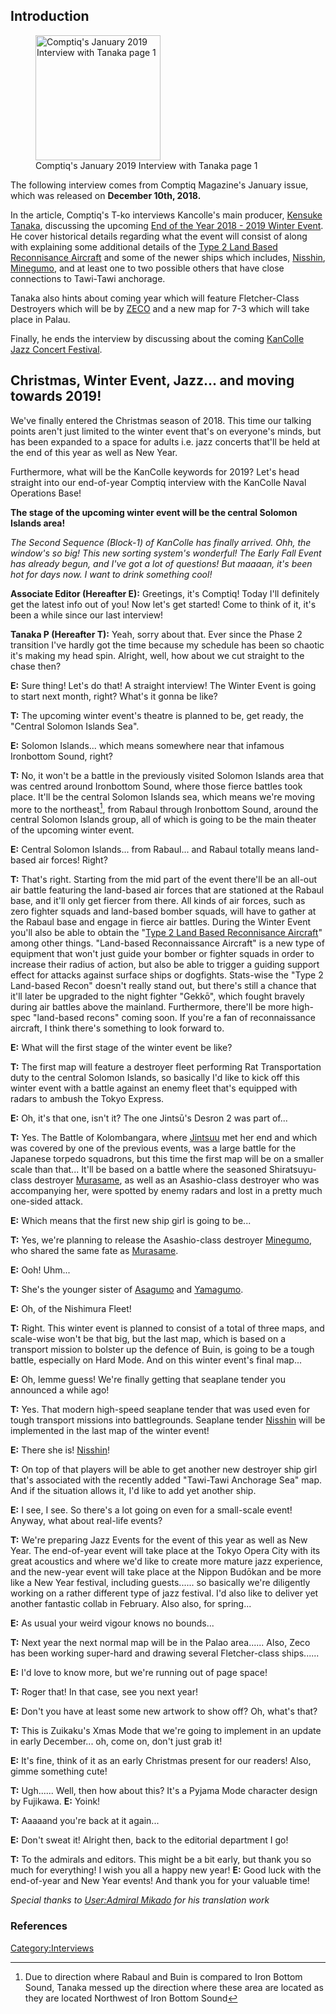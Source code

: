 ==Introduction==
[[File:Comptiq Interview Jaurary 2019.jpg|thumb|200px|right|Comptiq's January 2019 Interview with Tanaka page 1]]

The following interview comes from Comptiq Magazine's January issue, which was released on '''December 10th, 2018.''' 

In the article, Comptiq's T-ko interviews Kancolle's main producer, [[Kensuke Tanaka]], discussing the upcoming [[End of the Year 2018 - 2019 Winter Event]]. He cover historical details regarding what the event will consist of along with explaining some additional details of the [[Type 2 Land Based Reconnisance Aircraft]] and some of the newer ships which includes, [[Nisshin]], [[Minegumo]], and at least one to two possible others that have close connections to Tawi-Tawi anchorage. 

Tanaka also hints about coming year which will feature Fletcher-Class Destroyers which will be by [[ZECO]] and a new map for 7-3 which will take place in Palau.

Finally, he ends the interview by discussing about the coming [[KanColle Jazz Concert Festival]]. 

==Christmas, Winter Event, Jazz... and moving towards 2019!==

We've finally entered the Christmas season of 2018. This time our talking points aren't just limited to the winter event that's on everyone's minds, but has been expanded to a space for adults i.e. jazz concerts that'll be held at the end of this year as well as New Year.

Furthermore, what will be the KanColle keywords for 2019? Let's head straight into our end-of-year Comptiq interview with the KanColle Naval Operations Base!

'''The stage of the upcoming winter event will be the central Solomon Islands area!'''

''The Second Sequence (Block-1) of KanColle has finally arrived. Ohh, the window's so big! This new sorting system's wonderful! The Early Fall Event has already begun, and I've got a lot of questions! But maaaan, it's been hot for days now. I want to drink something cool!''
 
'''Associate Editor (Hereafter E):''' Greetings, it's Comptiq! Today I'll definitely get the latest info out of you! Now let's get started! Come to think of it, it's been a while since our last interview!

'''Tanaka P (Hereafter T):''' Yeah, sorry about that. Ever since the Phase 2 transition I've hardly got the time because my schedule has been so chaotic it's making my head spin. Alright, well, how about we cut straight to the chase then?

'''E:''' Sure thing! Let's do that! A straight interview! The Winter Event is going to start next month, right? What's it gonna be like?

'''T:''' The upcoming winter event's theatre is planned to be, get ready, the "Central Solomon Islands Sea".

'''E:''' Solomon Islands... which means somewhere near that infamous Ironbottom Sound, right?

'''T:''' No, it won't be a battle in the previously visited Solomon Islands area that was centred around Ironbottom Sound, where those fierce battles took place. It'll be the central Solomon Islands sea, which means we're moving more to the northeast<ref>Due to direction where Rabaul and Buin is compared to Iron Bottom Sound, Tanaka messed up the direction where these area are located as they are located Northwest of Iron Bottom Sound</ref>, from Rabaul through Ironbottom Sound, around the central Solomon Islands group, all of which is going to be the main theater of the upcoming winter event.

'''E:''' Central Solomon Islands... from Rabaul... and Rabaul totally means land-based air forces! Right?

'''T:''' That's right. Starting from the mid part of the event there'll be an all-out air battle featuring the land-based air forces that are stationed at the Rabaul base, and it'll only get fiercer from there. All kinds of air forces, such as zero fighter squads and land-based bomber squads, will have to gather at the Rabaul base and engage in fierce air battles. During the Winter Event you'll also be able to obtain the "[[Type 2 Land Based Reconnisance Aircraft]]" among other things. "Land-based Reconnaissance Aircraft" is a new type of equipment that won't just guide your bomber or fighter squads in order to increase their radius of action, but also be able to trigger a guiding support effect for attacks against surface ships or dogfights. Stats-wise the "Type 2 Land-based Recon" doesn't really stand out, but there's still a chance that it'll later be upgraded to the night fighter "Gekkō", which fought bravely during air battles above the mainland. Furthermore, there'll be more high-spec "land-based recons" coming soon. If you're a fan of reconnaissance aircraft, I think there's something to look forward to.

'''E:''' What will the first stage of the winter event be like?

'''T:''' The first map will feature a destroyer fleet performing Rat Transportation duty to the central Solomon Islands, so basically I'd like to kick off this winter event with a battle against an enemy fleet that's equipped with radars to ambush the Tokyo Express.

'''E:''' Oh, it's that one, isn't it? The one Jintsū's Desron 2 was part of...

'''T:''' Yes. The Battle of Kolombangara, where [[Jintsuu]] met her end and which was covered by one of the previous events, was a large battle for the Japanese torpedo squadrons, but this time the first map will be on a smaller scale than that... It'll be based on a battle where the seasoned Shiratsuyu-class destroyer [[Murasame]], as well as an Asashio-class destroyer who was accompanying her, were spotted by enemy radars and lost in a pretty much one-sided attack.

'''E:''' Which means that the first new ship girl is going to be...

'''T:''' Yes, we're planning to release the Asashio-class destroyer [[Minegumo]], who shared the same fate as [[Murasame]].

'''E:''' Ooh! Uhm...

'''T:''' She's the younger sister of [[Asagumo]] and [[Yamagumo]].

'''E:''' Oh, of the Nishimura Fleet!

'''T:''' Right. This winter event is planned to consist of a total of three maps, and scale-wise won't be that big, but the last map, which is based on a transport mission to bolster up the defence of Buin, is going to be a tough battle, especially on Hard Mode. And on this winter event's final map...

'''E:''' Oh, lemme guess! We're finally getting that seaplane tender you announced a while ago!

'''T:''' Yes. That modern high-speed seaplane tender that was used even for tough transport missions into battlegrounds. Seaplane tender [[Nisshin]] will be implemented in the last map of the winter event!

'''E:''' There she is! [[Nisshin]]!

'''T:''' On top of that players will be able to get another new destroyer ship girl that's associated with the recently added "Tawi-Tawi Anchorage Sea" map. And if the situation allows it, I'd like to add yet another ship.

'''E:''' I see, I see. So there's a lot going on even for a small-scale event! Anyway, what about real-life events?

'''T:''' We're preparing Jazz Events for the event of this year as well as New Year. The end-of-year event will take place at the Tokyo Opera City with its great acoustics and where we'd like to create more mature jazz experience, and the new-year event will take place at the Nippon Budōkan and be more like a New Year festival, including guests...... so basically we're diligently working on a rather different type of jazz festival. I'd also like to deliver yet another fantastic collab in February. Also also, for spring...

'''E:''' As usual your weird vigour knows no bounds...

'''T:''' Next year the next normal map will be in the Palao area...... Also, Zeco has been working super-hard and drawing several Fletcher-class ships......

'''E:''' I'd love to know more, but we're running out of page space!

'''T:''' Roger that! In that case, see you next year!

'''E:''' Don't you have at least some new artwork to show off? Oh, what's that?

'''T:''' This is Zuikaku's Xmas Mode that we're going to implement in an update in early December... oh, come on, don't just grab it!

'''E:''' It's fine, think of it as an early Christmas present for our readers! Also, gimme something cute!

'''T:''' Ugh...... Well, then how about this? It's a Pyjama Mode character design by Fujikawa.
'''
E:''' Yoink!

'''T:''' Aaaaand you're back at it again...

'''E:''' Don't sweat it! Alright then, back to the editorial department I go!

'''T:''' To the admirals and editors. This might be a bit early, but thank you so much for everything! I wish you all a happy new year!
'''
E:''' Good luck with the end-of-year and New Year events! And thank you for your valuable time!

''Special thanks to [[User:Admiral Mikado]] for his translation work''

===References===
<references/>


{{Interview}}
[[Category:Interviews]]